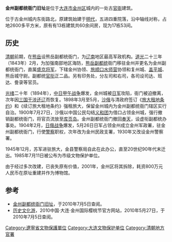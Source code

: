 {{文物保护单位
| 级别 = 省级
| 省区市 = 辽宁省
| 名称 = 金州副都统衙门旧址
| 图片 = [[文件:Jinzhou_Fudutong_Yamen.jpg|250px]]
| 编号 = 
| 分类 = 古建筑
| 时代 = [[清朝|清朝]]
| 所在 = [[辽宁省|辽宁省]][[大连市|大连市]][[金州区|金州区]]
| 登录 =
}}
'''金州副都统衙门旧址'''是位于[[大连市|大连市]][[金州区|金州区]]城内的一处古[[衙门|官衙]]建筑。

位于古金州城内东街路北，原建筑始建于[[明代|明代]]，五进四重院落，沿中轴线对称，占地2600多平方米，原有有13栋建筑共60余间房，现为17栋53间。

==历史==
[[清朝|清朝]]前期，在[[熊岳|熊岳]]设熊岳副都统衙门，为[[辽南|辽南]]地区最高军政机构。[[道光|道光]]二十三年（1843年）2月，为加强南部地区海防，[[熊岳驻防八旗|熊岳副都统]]衙门移驻金州并更名为金州副都统衙门，直属[[盛京|盛京将军]]，下辖金州协领、[[旅顺口水师营|旅顺口水师营]]协领和复州城、[[盖州|盖平城]]、熊岳城守尉。副都统[[品秩|官衔]]正二品。另有印务处，分左司和右司，各司设司达、班达、誊录等官员。

[[光绪|光绪]]二十年（1894年），[[中日甲午战争|中日甲午战争]]爆发，金州城被[[日军|日军]]攻陷，衙门被迫撤离，次年因[[三国干涉还辽|三国干涉还辽]]而恢复。1898年3月至5月，[[沙俄|沙俄]]与清政府签订《[[旅大租地条约|旅大租地条约]]》和《续订旅大租地条约》强租旅大，保留金州城内为金州副都统衙门辖区实行自治。1900年7月27日，沙俄以中国公民勾结[[义和团|义和团]]为借口占领金州城，强行撤销副都统衙门，将官员流放至[[库页岛|库页岛]]。金州副都统衙门撤回[[奉天|奉天]]，设虚衔副都统办事处。1904年2月，[[日俄战争|日俄战争]]爆发，5月26日日军占领金州成立金州军政署，驻金州副都统衙门，行使[[警察|警察]]职权，次年改为金州民政支署，1930年又改设金州警察署。

1945年12月，苏军进驻旅大，金县警察局自此在此办公，直至20世纪90年代末迁出。1985年7月11日被公布为市级文物保护单位。

由于经过多次改建，已丧失原有价值，2001年，金州区将其拆除，耗资800万元人民币在原址重建并作为博物馆。　　

==参考==
* [http://www.dl.net.cn/JZ/15043514515.html 金州副都统衙门旧址]，于2010年7月5日查阅。
* [http://travel.runsky.com/2010-05/27/content_3596917_2.htm 历史文化游]{{Dead link|date=2018年7月 |bot=InternetArchiveBot |fix-attempted=yes }}，2010中国·大连·金州国际樱桃节官方网站，2010年5月27日，于2010年7月5日查阅。

[[Category:遼寧省文物保護單位|Category:遼寧省文物保護單位]]
[[Category:大连文物保护单位|Category:大连文物保护单位]]
[[Category:清朝地方官署|Category:清朝地方官署]]